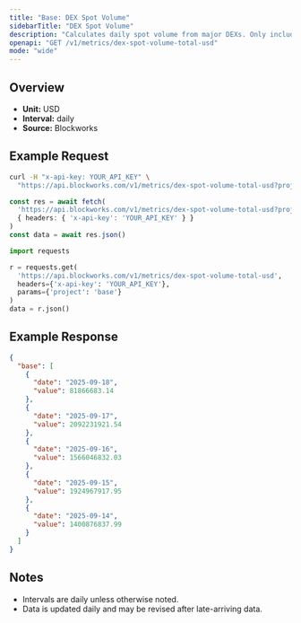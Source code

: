 ```yaml
---
title: "Base: DEX Spot Volume"
sidebarTitle: "DEX Spot Volume"
description: "Calculates daily spot volume from major DEXs. Only includes volumes from fee-paying liquidity pools"
openapi: "GET /v1/metrics/dex-spot-volume-total-usd"
mode: "wide"
---
```


## Overview

- **Unit:** USD
- **Interval:** daily
- **Source:** Blockworks

## Example Request

<CodeGroup>

```bash cURL
curl -H "x-api-key: YOUR_API_KEY" \
  "https://api.blockworks.com/v1/metrics/dex-spot-volume-total-usd?project=base"
```

```typescript TypeScript
const res = await fetch(
  'https://api.blockworks.com/v1/metrics/dex-spot-volume-total-usd?project=base',
  { headers: { 'x-api-key': 'YOUR_API_KEY' } }
)
const data = await res.json()
```

```python Python
import requests

r = requests.get(
  'https://api.blockworks.com/v1/metrics/dex-spot-volume-total-usd',
  headers={'x-api-key': 'YOUR_API_KEY'},
  params={'project': 'base'}
)
data = r.json()
```

</CodeGroup>

## Example Response

```json
{
  "base": [
    {
      "date": "2025-09-18",
      "value": 81866683.14
    },
    {
      "date": "2025-09-17",
      "value": 2092231921.54
    },
    {
      "date": "2025-09-16",
      "value": 1566046832.03
    },
    {
      "date": "2025-09-15",
      "value": 1924967917.95
    },
    {
      "date": "2025-09-14",
      "value": 1400876837.99
    }
  ]
}
```

## Notes
- Intervals are daily unless otherwise noted.
- Data is updated daily and may be revised after late-arriving data.